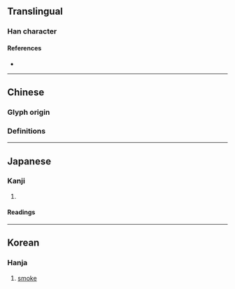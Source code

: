{{also|煙|菸}}
{{character info/new}}
==Translingual==

===Han character===
{{Han char|rn=86|rad=火|as=06|sn=10|four=|canj=FWK|ids=⿰火因}}

====References====
* {{Han ref|kx=0671.040|dkj=19022|dj=1080.030|hdz=32199.120|uh=70DF|ud=28895}}

----

==Chinese==

===Glyph origin===
{{Han etyl}}

===Definitions===
{{zh-see|煙}}

----

==Japanese==

===Kanji===
{{ja-kanji|grade=|rs=火06}}

# {{alternative form of|煙|lang=ja}}

====Readings====
{{ja-readings|goon=えん|kanon=えん|kun=けむ-い,けむ-り,けむり,けむ-る}}

----

==Korean==

===Hanja===
{{ko-hanja|hangeul=연|eumhun=|rv=yeon|mr=yŏn|y=yen}}

# [[smoke]]